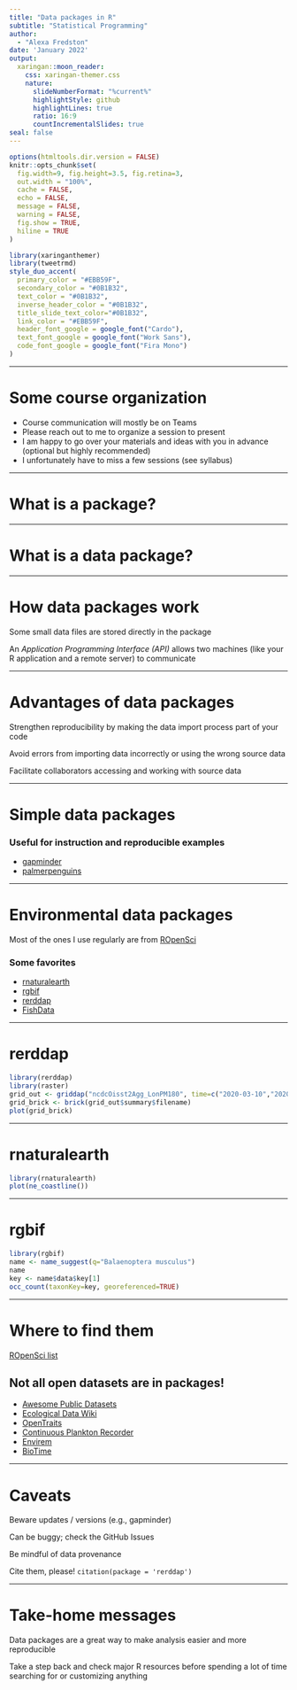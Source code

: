 ```yaml
---
title: "Data packages in R"
subtitle: "Statistical Programming"
author: 
  - "Alexa Fredston"
date: 'January 2022'
output:
  xaringan::moon_reader:
    css: xaringan-themer.css
    nature:
      slideNumberFormat: "%current%"
      highlightStyle: github
      highlightLines: true
      ratio: 16:9
      countIncrementalSlides: true
seal: false
---
```

<style>
.title-slide {
vertical-align: bottom !important; 
text-align: left !important;
}
</style>


```r
options(htmltools.dir.version = FALSE)
knitr::opts_chunk$set(
  fig.width=9, fig.height=3.5, fig.retina=3,
  out.width = "100%",
  cache = FALSE,
  echo = FALSE,
  message = FALSE, 
  warning = FALSE,
  fig.show = TRUE,
  hiline = TRUE
)
```

```r
library(xaringanthemer)
library(tweetrmd) 
style_duo_accent(
  primary_color = "#EBB59F",
  secondary_color = "#0B1B32",
  text_color = "#0B1B32",
  inverse_header_color = "#0B1B32",
  title_slide_text_color="#0B1B32",
  link_color = "#EBB59F",
  header_font_google = google_font("Cardo"),
  text_font_google = google_font("Work Sans"),
  code_font_google = google_font("Fira Mono")
)
```

---

# Some course organization 

* Course communication will mostly be on Teams
* Please reach out to me to organize a session to present
* I am happy to go over your materials and ideas with you in advance (optional but highly recommended)
* I unfortunately have to miss a few sessions (see syllabus)

---

# What is a package? 

---

# What is a data package? 

---

# How data packages work

Some small data files are stored directly in the package

An *Application Programming Interface (API)* allows two machines (like your R application and a remote server) to communicate

---

# Advantages of data packages

Strengthen reproducibility by making the data import process part of your code

Avoid errors from importing data incorrectly or using the wrong source data

Facilitate collaborators accessing and working with source data

---

# Simple data packages

### Useful for instruction and reproducible examples 

* [gapminder](https://github.com/jennybc/gapminder)
* [palmerpenguins](https://github.com/allisonhorst/palmerpenguins/)

---

# Environmental data packages

Most of the ones I use regularly are from [ROpenSci]()

### Some favorites

* [rnaturalearth](https://github.com/ropensci/rnaturalearth)
* [rgbif]
* [rerddap](https://github.com/ropensci/rerddap)
* [FishData](https://github.com/James-Thorson/FishData)

---

# rerddap

```r
library(rerddap)
library(raster)
grid_out <- griddap("ncdcOisst2Agg_LonPM180", time=c("2020-03-10","2020-03-17"), latitude = c(39, 41), longitude = c(-74.5, -73.5), fields="sst")
grid_brick <- brick(grid_out$summary$filename)
plot(grid_brick)
```

---

# rnaturalearth

```r
library(rnaturalearth)
plot(ne_coastline())
```

---

# rgbif

```r
library(rgbif)
name <- name_suggest(q="Balaenoptera musculus")
name
key <- name$data$key[1]
occ_count(taxonKey=key, georeferenced=TRUE)
```

---

# Where to find them

[ROpenSci list](https://ropensci.org/packages/data-access/)

## Not all open datasets are in packages!

* [Awesome Public Datasets](https://github.com/awesomedata/awesome-public-datasets)
* [Ecological Data Wiki](https://ecologicaldata.org/)
* [OpenTraits](http://opentraits.org/)
* [Continuous Plankton Recorder](https://www.cprsurvey.org/data/our-data/)
* [Envirem](http://envirem.github.io/)
* [BioTime](https://biotime.st-andrews.ac.uk/)

---

# Caveats

Beware updates / versions (e.g., gapminder)

Can be buggy; check the GitHub Issues

Be mindful of data provenance 

Cite them, please!  `citation(package = 'rerddap')`

---

# Take-home messages

Data packages are a great way to make analysis easier and more reproducible 

Take a step back and check major R resources before spending a lot of time searching for or customizing anything


